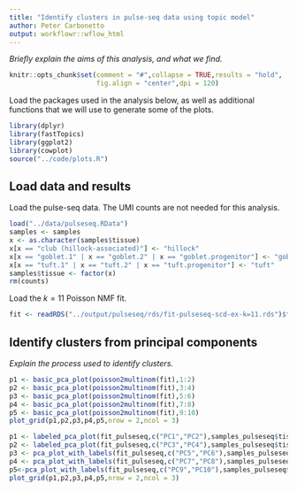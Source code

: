 ```yaml
---
title: "Identify clusters in pulse-seq data using topic model"
author: Peter Carbonetto
output: workflowr::wflow_html
---
```


*Briefly explain the aims of this analysis, and what we find.*

```r
knitr::opts_chunk$set(comment = "#",collapse = TRUE,results = "hold",
                      fig.align = "center",dpi = 120)
```

Load the packages used in the analysis below, as well as additional
functions that we will use to generate some of the plots.

```r
library(dplyr)
library(fastTopics)
library(ggplot2)
library(cowplot)
source("../code/plots.R")
```

Load data and results
---------------------

Load the pulse-seq data. The UMI counts are not needed for this analysis.

```r
load("../data/pulseseq.RData")
samples <- samples
x <- as.character(samples$tissue)
x[x == "club (hillock-associated)"] <- "hillock"
x[x == "goblet.1" | x == "goblet.2" | x == "goblet.progenitor"] <- "goblet"
x[x == "tuft.1" | x == "tuft.2" | x == "tuft.progenitor"] <- "tuft"
samples$tissue <- factor(x)
rm(counts)
```

Load the $k = 11$ Poisson NMF fit.

```r
fit <- readRDS("../output/pulseseq/rds/fit-pulseseq-scd-ex-k=11.rds")$fit
```

Identify clusters from principal components
-------------------------------------------

*Explain the process used to identify clusters.*

```r
p1 <- basic_pca_plot(poisson2multinom(fit),1:2)
p2 <- basic_pca_plot(poisson2multinom(fit),3:4)
p3 <- basic_pca_plot(poisson2multinom(fit),5:6)
p4 <- basic_pca_plot(poisson2multinom(fit),7:8)
p5 <- basic_pca_plot(poisson2multinom(fit),9:10)
plot_grid(p1,p2,p3,p4,p5,nrow = 2,ncol = 3)
```

```r
p1 <- labeled_pca_plot(fit_pulseseq,c("PC1","PC2"),samples_pulseseq$tissue)
p2 <- labeled_pca_plot(fit_pulseseq,c("PC3","PC4"),samples_pulseseq$tissue)
p3 <- pca_plot_with_labels(fit_pulseseq,c("PC5","PC6"),samples_pulseseq$tissue)
p4 <- pca_plot_with_labels(fit_pulseseq,c("PC7","PC8"),samples_pulseseq$tissue)
p5<-pca_plot_with_labels(fit_pulseseq,c("PC9","PC10"),samples_pulseseq$tissue)
plot_grid(p1,p2,p3,p4,p5,nrow = 2,ncol = 3)
```
